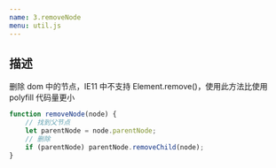 ```yaml
---
name: 3.removeNode
menu: util.js
---
```


## 描述

删除 dom 中的节点，IE11 中不支持 Element.remove()，使用此方法比使用 polyfill 代码量更小

```js
function removeNode(node) {
    // 找到父节点
    let parentNode = node.parentNode;
    // 删除
	if (parentNode) parentNode.removeChild(node);
}
```